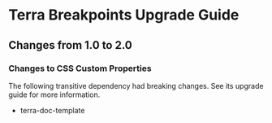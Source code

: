 
<Badge />

# Terra Breakpoints Upgrade Guide

## Changes from 1.0 to 2.0

### Changes to CSS Custom Properties

The following transitive dependency had breaking changes. See its upgrade guide for more information.
* terra-doc-template
